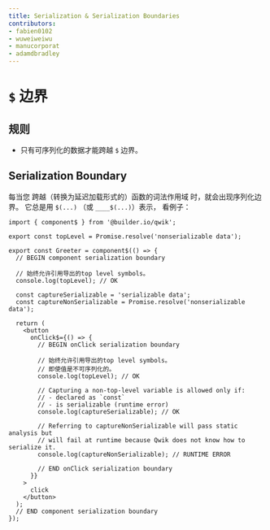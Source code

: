 ```yaml
---
title: Serialization & Serialization Boundaries
contributors:
- fabien0102
- wuweiweiwu
- manucorporat
- adamdbradley
---
```


# `$` 边界

## 规则

- 只有可序列化的数据才能跨越 `$` 边界。

## Serialization Boundary

每当您 跨越（转换为延迟加载形式的）函数的词法作用域 时，就会出现序列化边界。
它总是用 `$(...)` （或 `____$(...)`）表示，
看例子：

```tsx
import { component$ } from '@builder.io/qwik';

export const topLevel = Promise.resolve('nonserializable data');

export const Greeter = component$(() => {
  // BEGIN component serialization boundary

  // 始终允许引用导出的top level symbols。
  console.log(topLevel); // OK

  const captureSerializable = 'serializable data';
  const captureNonSerializable = Promise.resolve('nonserializable data');

  return (
    <button
      onClick$={() => {
        // BEGIN onClick serialization boundary

        // 始终允许引用导出的top level symbols。
        // 即使值是不可序列化的。
        console.log(topLevel); // OK

        // Capturing a non-top-level variable is allowed only if:
        // - declared as `const`
        // - is serializable (runtime error)
        console.log(captureSerializable); // OK

        // Referring to captureNonSerializable will pass static analysis but
        // will fail at runtime because Qwik does not know how to serialize it.
        console.log(captureNonSerializable); // RUNTIME ERROR

        // END onClick serialization boundary
      }}
    >
      click
    </button>
  );
  // END component serialization boundary
});
```
